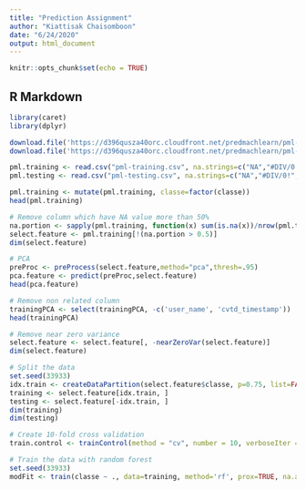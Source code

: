 ```yaml
---
title: "Prediction Assignment"
author: "Kiattisak Chaisomboon"
date: "6/24/2020"
output: html_document
---
```


```r
knitr::opts_chunk$set(echo = TRUE)
```

## R Markdown


```r
library(caret)
library(dplyr)

download.file('https://d396qusza40orc.cloudfront.net/predmachlearn/pml-training.csv', 'pml-training.csv')
download.file('https://d396qusza40orc.cloudfront.net/predmachlearn/pml-testing.csv', 'pml-testing.csv')

pml.training <- read.csv("pml-training.csv", na.strings=c("NA","#DIV/0!", ""))
pml.testing <- read.csv("pml-testing.csv", na.strings=c("NA","#DIV/0!", ""))

pml.training <- mutate(pml.training, classe=factor(classe))
head(pml.training)
```


```r
# Remove column which have NA value more than 50%
na.portion <- sapply(pml.training, function(x) sum(is.na(x))/nrow(pml.training))
select.feature <- pml.training[!(na.portion > 0.5)]
dim(select.feature)
```


```r
# PCA
preProc <- preProcess(select.feature,method="pca",thresh=.95)
pca.feature <- predict(preProc,select.feature)
head(pca.feature)
```


```r
# Remove non related column
trainingPCA <- select(trainingPCA, -c('user_name', 'cvtd_timestamp'))
head(trainingPCA)
```


```r
# Remove near zero variance
select.feature <- select.feature[, -nearZeroVar(select.feature)]
dim(select.feature)
```


```r
# Split the data
set.seed(33933)
idx.train <- createDataPartition(select.feature$classe, p=0.75, list=FALSE)
training <- select.feature[idx.train, ]
testing <- select.feature[-idx.train, ]
dim(training)
dim(testing)
```


```r
# Create 10-fold cross validation
train.control <- trainControl(method = "cv", number = 10, verboseIter = TRUE)
```


```r
# Train the data with random forest
set.seed(33933)
modFit <- train(classe ~ ., data=training, method='rf', prox=TRUE, na.action=na.pass, trControl = train.control)
```

